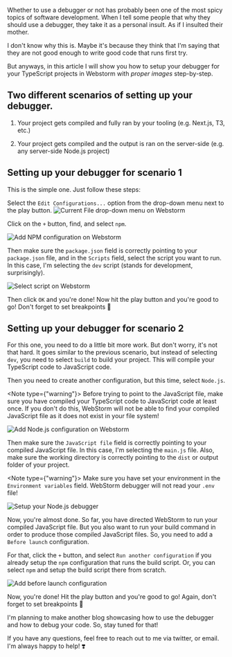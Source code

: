 
Whether to use a debugger or not has probably been one of the most spicy topics of software development. When I
tell some people that why they should use a debugger, they take it as a personal insult. As if I insulted their mother.

I don't know why this is. Maybe it's because they think that I'm saying that they are not good enough to write good code
that runs first try.

But anyways, in this article I will show you how to setup your debugger for your TypeScript projects in Webstorm with
*proper images* step-by-step.

## Two different scenarios of setting up your debugger.
1. Your project gets compiled and fully ran by your tooling (e.g. Next.js, T3, etc.)

2. Your project gets compiled and the output is ran on the server-side (e.g. any server-side Node.js project)

## Setting up your debugger for scenario 1
This is the simple one. Just follow these steps:

Select the `Edit Configurations...` option from the drop-down menu next to the play button.
<img src={Image_CurrentFile.src} width={250} height={100} alt="Current File drop-down menu on Webstorm" />

Click on the `+` button, find, and select `npm`.

<img src={Image_AddNpm.src} width={250} height={100} alt="Add NPM configuration on Webstorm" />

Then make sure the `package.json` field is correctly pointing to your `package.json` file, and in the `Scripts` field, select the script
you want to run. In this case, I'm selecting the `dev` script (stands for development, surprisingly).

<img src={Image_SelectScript.src} width={9999} height={400} alt="Select script on Webstorm" />

Then click `OK` and you're done! Now hit the play button and you're good to go! Don't forget to set breakpoints 🤗

## Setting up your debugger for scenario 2
For this one, you need to do a little bit more work. But don't worry, it's not that hard. It goes similar to the previous
scenario, but instead of selecting `dev`, you need to select `build` to build your project. This will compile your TypeScript code
to JavaScript code.

Then you need to create another configuration, but this time, select `Node.js`.

<Note type={"warning"}>
Before trying to point to the JavaScript file, make sure you have compiled your TypeScript code to JavaScript code at least once.
If you don't do this, WebStorm will not be able to find your compiled JavaScript file as it does not exist in your file system!
</Note>

<img src={Image_AddNodeJs.src} width={250} height={100} alt="Add Node.js configuration on Webstorm" />

Then make sure the `JavaScript file` field is correctly pointing to your compiled JavaScript file. In this case, I'm selecting the `main.js` file.
Also, make sure the working directory is correctly pointing to the `dist` or output folder of your project.

<Note type={"warning"}>
Make sure you have set your environment in the `Environment variables` field. WebStorm debugger will not read your `.env` file!
</Note>

<img src={Image_RunMain.src} width={9999} height={400} alt="Setup your Node.js debugger" />

Now, you're almost done. So far, you have directed WebStorm to run your compiled JavaScript file. But you also want to run your
build command in order to produce those compiled JavaScript files. So, you need to add a `Before launch` configuration.

For that, click the `+` button, and select `Run another configuration` if you already setup the `npm` configuration that runs the build
script. Or, you can select `npm` and setup the build script there from scratch.

<img src={Image_BeforeLaunch.src} width={300} height={400} alt="Add before launch configuration" />

Now, you're done! Hit the play button and you're good to go! Again, don't forget to set breakpoints 🤗

I'm planning to make another blog showcasing how to use the debugger and how to debug your code. So, stay tuned for that!

If you have any questions, feel free to reach out to me via twitter, or email. I'm always happy to help! ❣️
